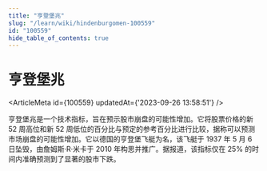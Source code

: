 ```yaml
---
title: "亨登堡兆"
slug: "/learn/wiki/hindenburgomen-100559"
id: "100559"
hide_table_of_contents: true
---
```



# 亨登堡兆

<ArticleMeta id={100559} updatedAt={'2023-09-26 13:58:51'} />
<div className='border-solid border-b border-t-0 my-4 border-[var(--ifm-color-gray-300)]' />

亨登堡兆是一个技术指标，旨在预示股市崩盘的可能性增加。它将股票价格的新 52 周高位和新 52 周低位的百分比与预定的参考百分比进行比较，据称可以预测市场崩盘的可能性增加。它以德国的亨登堡飞艇为名，该飞艇于 1937 年 5 月 6 日坠毁，由詹姆斯·R·米卡于 2010 年构思并推广。据报道，该指标仅在 25% 的时间内准确预测到了显著的股市下跌。
